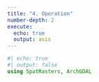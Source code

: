 ```yaml
---
title: "4. Operation"
number-depth: 2
execute:
  echo: true
  output: asis
---
```


```julia
#| echo: true
#| output: false
using SpatRasters, ArchGDAL
```
